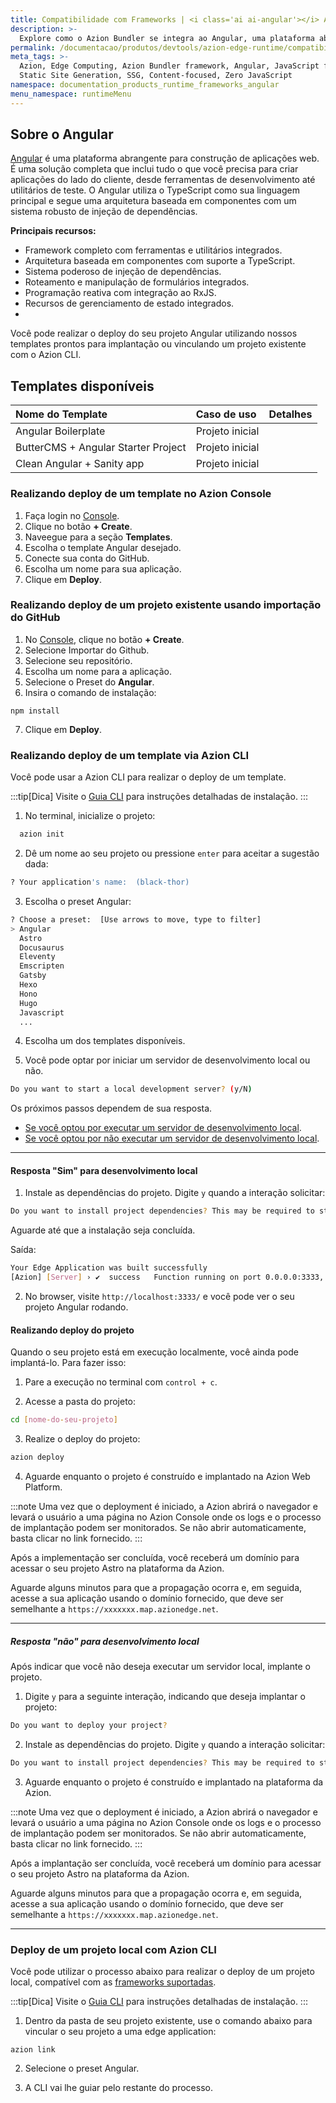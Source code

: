 ```yaml
---
title: Compatibilidade com Frameworks | <i class='ai ai-angular'></i> Angular
description: >-
  Explore como o Azion Bundler se integra ao Angular, uma plataforma abrangente para construção de aplicações web que oferece uma solução completa com ferramentas integradas, suporte a TypeScript e recursos avançados para o desenvolvimento web moderno.
permalink: /documentacao/produtos/devtools/azion-edge-runtime/compatibilidade-frameworks/angular/
meta_tags: >-
  Azion, Edge Computing, Azion Bundler framework, Angular, JavaScript frameworks,
  Static Site Generation, SSG, Content-focused, Zero JavaScript
namespace: documentation_products_runtime_frameworks_angular
menu_namespace: runtimeMenu
---
```



## Sobre o Angular

[Angular](https://angular.io/) é uma plataforma abrangente para construção de aplicações web. É uma solução completa que inclui tudo o que você precisa para criar aplicações do lado do cliente, desde ferramentas de desenvolvimento até utilitários de teste. O Angular utiliza o TypeScript como sua linguagem principal e segue uma arquitetura baseada em componentes com um sistema robusto de injeção de dependências.

**Principais recursos:**

- Framework completo com ferramentas e utilitários integrados.
- Arquitetura baseada em componentes com suporte a TypeScript.
- Sistema poderoso de injeção de dependências.
- Roteamento e manipulação de formulários integrados.
- Programação reativa com integração ao RxJS.
- Recursos de gerenciamento de estado integrados.
- 
Você pode realizar o deploy do seu projeto Angular utilizando nossos templates prontos para implantação ou vinculando um projeto existente com o Azion CLI.

## Templates disponíveis

| Nome do Template | Caso de uso | Detalhes |
|:-------------|:---------|:-----|
| Angular Boilerplate | Projeto inicial | <LinkButton link="/pt-br/documentacao/produtos/templates/angular-boilerplate/" label="Mais detalhes" severity="secondary" /> |
| ButterCMS + Angular Starter Project | Projeto inicial | <LinkButton link="/pt-br/documentacao/produtos/templates/angular-buttercms/" label="Mais detalhes" severity="secondary" /> |
| Clean Angular + Sanity app | Projeto inicial | <LinkButton link="/pt-br/documentacao/produtos/templates/angular-sanity/" label="Mais detalhes" severity="secondary" /> |

### Realizando deploy de um template no Azion Console

1. Faça login no [Console](https://console.azion.com).
2. Clique no botão **\+ Create**.
3. Naveegue para a seção **Templates**.
4. Escolha o template Angular desejado.
5. Conecte sua conta do GitHub.
6. Escolha um nome para sua aplicação.
7. Clique em **Deploy**.


### Realizando deploy de um projeto existente usando importação do GitHub

1. No [Console](https://console.azion.com), clique no botão **\+ Create**.  
2. Selecione Importar do Github.  
3. Selecione seu repositório.  
4. Escolha um nome para a aplicação.
5. Selecione o Preset do **Angular**.
6. Insira o comando de instalação:

```
npm install
```
7. Clique em **Deploy**.

### Realizando deploy de um template via Azion CLI

Você pode usar a Azion CLI para realizar o deploy de um template.

:::tip[Dica]
Visite o [Guia CLI](/pt-br/documentacao/produtos/azion-cli/visao-geral/#instalar-a-azion-cli) para instruções detalhadas de instalação.
:::

1. No terminal, inicialize o projeto:

```sh 
  azion init
```

2. Dê um nome ao seu projeto ou pressione `enter` para aceitar a sugestão dada:

```sh 
? Your application's name:  (black-thor) 
```

3. Escolha o preset Angular: 

```sh 
? Choose a preset:  [Use arrows to move, type to filter]
> Angular
  Astro
  Docusaurus
  Eleventy
  Emscripten
  Gatsby
  Hexo
  Hono
  Hugo
  Javascript
  ...
```

4. Escolha um dos templates disponíveis.

5. Você pode optar por iniciar um servidor de desenvolvimento local ou não.


```sh 
Do you want to start a local development server? (y/N) 
```

Os próximos passos dependem de sua resposta.

- [Se você optou por executar um servidor de desenvolvimento local](#resposta-sim-para-desenvolvimento-local).
- [Se você optou por não executar um servidor de desenvolvimento local](#resposta-nao-para-desenvolvimento-local).

---

#### Resposta "Sim" para desenvolvimento local

1. Instale as dependências do projeto. Digite `y` quando a interação solicitar:

```sh 
Do you want to install project dependencies? This may be required to start local development server (y/N)
```

Aguarde até que a instalação seja concluída.

Saída:

```sh
Your Edge Application was built successfully
[Azion] [Server] › ✔  success   Function running on port 0.0.0.0:3333, url: http://localhost:3333
```

2. No browser, visite  `http://localhost:3333/` e você pode ver o seu projeto Angular rodando.

#### Realizando deploy do projeto

Quando o seu projeto está em execução localmente, você ainda pode implantá-lo. Para fazer isso:

1. Pare a execução no terminal com `control + c`. 

2. Acesse a pasta do projeto:

```sh
cd [nome-do-seu-projeto] 
```

3. Realize o deploy do projeto: 

```sh
azion deploy
```

4. Aguarde enquanto o projeto é construído e implantado na Azion Web Platform.

:::note 
Uma vez que o deployment é iniciado, a Azion abrirá o navegador e levará o usuário a uma página no Azion Console onde os logs e o processo de implantação podem ser monitorados. Se não abrir automaticamente, basta clicar no link fornecido.
::: 

Após a implementação ser concluída, você receberá um domínio para acessar o seu projeto Astro na plataforma da Azion.

Aguarde alguns minutos para que a propagação ocorra e, em seguida, acesse a sua aplicação usando o domínio fornecido, que deve ser semelhante a `https://xxxxxxx.map.azionedge.net`.

---

##### Resposta "não" para desenvolvimento local

Após indicar que você não deseja executar um servidor local, implante o projeto.

1. Digite `y` para a seguinte interação, indicando que deseja implantar o projeto:

```sh
Do you want to deploy your project?
```

2. Instale as dependências do projeto. Digite `y` quando a interação solicitar:

```sh 
Do you want to install project dependencies? This may be required to start local development server (y/N)
```

3. Aguarde enquanto o projeto é construído e implantado na plataforma da Azion.

:::note 
Uma vez que o deployment é iniciado, a Azion abrirá o navegador e levará o usuário a uma página no Azion Console onde os logs e o processo de implantação podem ser monitorados. Se não abrir automaticamente, basta clicar no link fornecido.
::: 

Após a implantação ser concluída, você receberá um domínio para acessar o seu projeto Astro na plataforma da Azion.

Aguarde alguns minutos para que a propagação ocorra e, em seguida, acesse a sua aplicação usando o domínio fornecido, que deve ser semelhante a `https://xxxxxxx.map.azionedge.net`.

---

### Deploy de um projeto local com Azion CLI

Você pode utilizar o processo abaixo para realizar o deploy de um projeto local, compatível com as [frameworks suportadas](/pt-br/documentacao/produtos/devtools/azion-edge-runtime/compatibilidade-frameworks/).

:::tip[Dica]
Visite o [Guia CLI](/pt-br/documentacao/produtos/azion-cli/visao-geral/#instalar-a-azion-cli) para instruções detalhadas de instalação.
:::

1. Dentro da pasta de seu projeto existente, use o comando abaixo para vincular o seu projeto a uma edge application:

```shell
azion link
```

2. Selecione o preset Angular.

3. A CLI vai lhe guiar pelo restante do processo.

